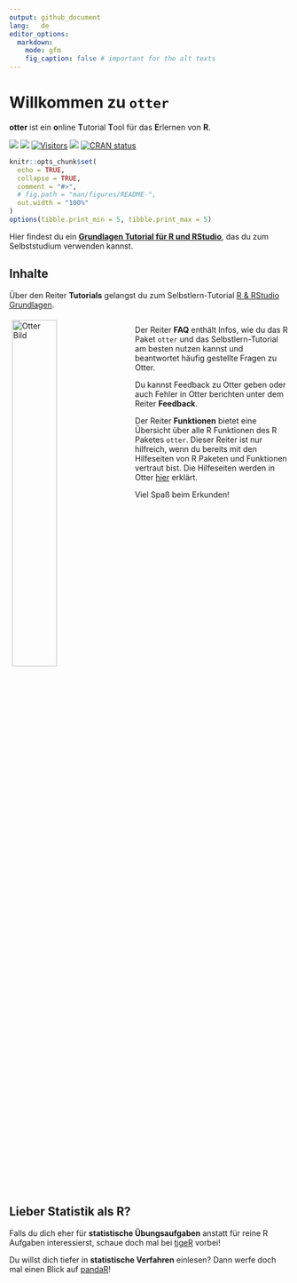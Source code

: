 ```yaml
---
output: github_document
lang:   de
editor_options:
  markdown:
    mode: gfm
    fig_caption: false # important for the alt texts
---
```


# Willkommen zu `otter`
**otter** ist ein **o**nline **T**utorial **T**ool für das **E**rlernen von **R**.

<!-- ![](man/figures/otteR_pink.png){width="30%"} -->

<!-- badges: start -->

[![](https://img.shields.io/github/r-package/v/MeikeSteinhilber/otter)]()
[![](https://img.shields.io/github/license/MeikeSteinhilber/otter)]()
[![Visitors](https://api.visitorbadge.io/api/combined?path=https%3A%2F%2Fgithub.com%2FMeikeSteinhilber%2Fotter&label=Website%20Hits&countColor=%2337d67a&style=flat&labelStyle=none)]()
[![](https://img.shields.io/github/commit-activity/y/MeikeSteinhilber/otter)]()
<!-- [![hits](https://hits.deltapapa.io/github/MeikeSteinhilber/otter.svg)](https://hits.deltapapa.io) -->
[![CRAN status](https://www.r-pkg.org/badges/version/otter)](https://cran.r-project.org/package=otter)

<!-- badges: end -->

```r
knitr::opts_chunk$set(
  echo = TRUE,
  collapse = TRUE,
  comment = "#>",
  # fig.path = "man/figures/README-",
  out.width = "100%"
)
options(tibble.print_min = 5, tibble.print_max = 5)
```

Hier findest du ein [**Grundlagen Tutorial für R und RStudio**](https://otter.uni-frankfurt.de/), das du zum Selbststudium verwenden kannst.

<!-- <br> -->

## Inhalte

Über den Reiter **Tutorials** gelangst du zum Selbstlern-Tutorial [R & RStudio Grundlagen](https://otter.uni-frankfurt.de/).

<!-- <img src="man/figures/otter.png" style="float: left; width: 40%; margin-left: 5px; margin-right: -5px;" />-->

<div style="overflow: hidden;">
  <img src="man/figures/otter.png" style="float: left; width: 40%; margin: 5px 5px 5px 5px;" alt="Otter Bild" />
  <div style="margin-left: 45%;">

Der Reiter **FAQ** enthält Infos, wie du das R Paket `otter` und das Selbstlern-Tutorial am besten nutzen kannst und beantwortet häufig gestellte Fragen zu Otter.

Du kannst Feedback zu Otter geben oder auch Fehler in Otter berichten unter dem Reiter **Feedback**.

Der Reiter **Funktionen** bietet eine Übersicht über alle R Funktionen des R Paketes `otter`. Dieser Reiter ist nur hilfreich, wenn du bereits mit den Hilfeseiten von R Paketen und Funktionen vertraut bist. Die Hilfeseiten werden in Otter [hier](http://otter.uni-frankfurt.de/#section-funktionen) erklärt.

Viel Spaß beim Erkunden!

  </div>
</div>

## Lieber Statistik als R?
Falls du dich eher für **statistische Übungsaufgaben** anstatt für reine R Aufgaben interessierst, schaue doch mal bei [tigeR](https://tiger.uni-frankfurt.de/app/shinytigeR) vorbei!

Du willst dich tiefer in **statistische Verfahren** einlesen? Dann werfe doch mal einen Blick auf [pandaR](https://pandar.netlify.app/)!


